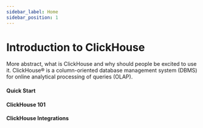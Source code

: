 ```yaml
---
sidebar_label: Home
sidebar_position: 1
---
```





# Introduction to ClickHouse

More abstract, what is ClickHouse and why should people be excited to use it.
ClickHouse® is a column-oriented database management system (DBMS) for online analytical processing of queries (OLAP).

<VideoContainer path='https://player.vimeo.com/video/751409158?h=54cfbce3b9' />

#### Quick Start

<TwoColumnList items={LinksDeployment} />

<HorizontalDivide />

#### ClickHouse 101

<TwoColumnList items={Links101} />

<HorizontalDivide />

#### ClickHouse Integrations
<ViewAllLink link_text='View all ->' link_url='/docs/en/integrations/' />

<div className='horizontal-grid'>
	<ClickableSquare title='aws' url='/docs/en/integrations/s3/s3-intro/' />
	<ClickableSquare title='airbyte' url='/docs/en/integrations/airbyte-and-clickhouse/' />
	<ClickableSquare title='dbt' url='/docs/en/integrations/dbt/dbt-intro/' />
	<ClickableSquare title='deepnote' url='/docs/en/integrations/deepnote/' />
	<ClickableSquare title='go' url='https://github.com/clickhouse/clickHouse-go/' />
	<ClickableSquare title='grafana' url='/docs/en/connect-a-ui/grafana-and-clickhouse/' />
	<ClickableSquare title='kafka' url='/docs/en/integrations/kafka/kakfa-intro/' />
	<ClickableSquare title='superset' url='/docs/en/connect-a-ui/superset-and-clickhouse/' />
</div>
